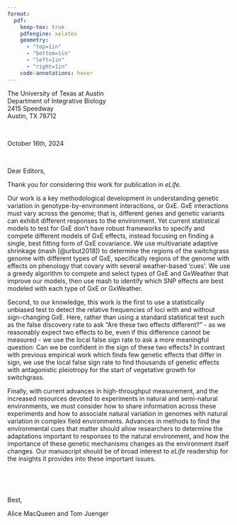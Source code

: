 ```yaml
---
format:
  pdf:
    keep-tex: true
    pdfengine: xelatex
    geometry: 
      - "top=1in"
      - "bottom=1in"
      - "left=1in"
      - "right=1in"
    code-annotations: hover
---
```


::: {.flushright data-latex="1" linestretch="1"}
The University of Texas at Austin\
Department of Integrative Biology\
2415 Speedway\
Austin, TX 78712
:::

 

::: {.flushright data-latex="1" linestretch="1"}
October 16th, 2024
:::
 

Dear Editors,

Thank you for considering this work for publication in *eLife*.

Our work is a key methodological development in understanding genetic variation in genotype-by-environment interactions, or GxE. GxE interactions must vary across the genome; that is, different genes and genetic variants can exhibit different responses to the environment. Yet current statistical models to test for GxE don't have robust frameworks to specify and compete different models of GxE effects, instead focusing on finding a single, best fitting form of GxE covariance. We use multivariate adaptive shrinkage (mash [@urbut2018]) to determine the regions of the switchgrass genome with different types of GxE, specifically regions of the genome with effects on phenology that covary with several weather-based 'cues'. We use a greedy algorithm to compete and select types of GxE and GxWeather that improve our models, then use mash to identify which SNP effects are best modeled with each type of GxE or GxWeather.

Second, to our knowledge, this work is the first to use a statistically unbiased test to detect the relative frequencies of loci with and without sign-changing GxE. Here, rather than using a standard statistical test such as the false discovery rate to ask "Are these two effects different?" - as we reasonably expect two effects to be, even if this difference cannot be measured - we use the local false sign rate to ask a more meaningful question: Can we be confident in the sign of these two effects? In contrast with previous empirical work which finds few genetic effects that differ in sign, we use the local false sign rate to find thousands of genetic effects with antagonistic pleiotropy for the start of vegetative growth for switchgrass.

Finally, with current advances in high-throughput measurement, and the increased resources devoted to experiments in natural and semi-natural environments, we must consider how to share information across these experiments and how to associate natural variation in genomes with natural variation in complex field environments. Advances in methods to find the environmental cues that matter should allow researchers to determine the adaptations important to responses to the natural environment, and how the importance of these genetic mechanisms changes as the environment itself changes. Our manuscript should be of broad interest to *eLife* readership for the insights it provides into these important issues.

 

 

::: {.center data-latex="1"}
Best,
:::

::: {.flushright data-latex="1"}
Alice MacQueen and Tom Juenger
:::
